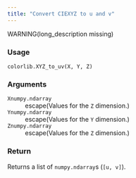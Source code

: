 ```yaml
---
title: "Convert CIEXYZ to u and v"
---
```


WARNING(long_description missing)

### Usage

<pre><code class='language-python'>colorlib.XYZ_to_uv(X, Y, Z)</code></pre>

### Arguments

<dl class="pyp-list param-list">
  <dt style = "white-space: nowrap; font-family: monospace; vertical-align: top">
   <code id="colorspace.colorlib.colorlib.XYZ_to_uv:X">X</code><code class="argument-class">numpy.ndarray</code>
  </dt>
 <dd>escape(Values for the `Z` dimension.)</dd>
  <dt style = "white-space: nowrap; font-family: monospace; vertical-align: top">
   <code id="colorspace.colorlib.colorlib.XYZ_to_uv:Y">Y</code><code class="argument-class">numpy.ndarray</code>
  </dt>
 <dd>escape(Values for the `Y` dimension.)</dd>
  <dt style = "white-space: nowrap; font-family: monospace; vertical-align: top">
   <code id="colorspace.colorlib.colorlib.XYZ_to_uv:Z">Z</code><code class="argument-class">numpy.ndarray</code>
  </dt>
 <dd>escape(Values for the `Z` dimension.)</dd>
</dl>

### Return

Returns a list of `numpy.ndarray`s (`[u, v]`). 
